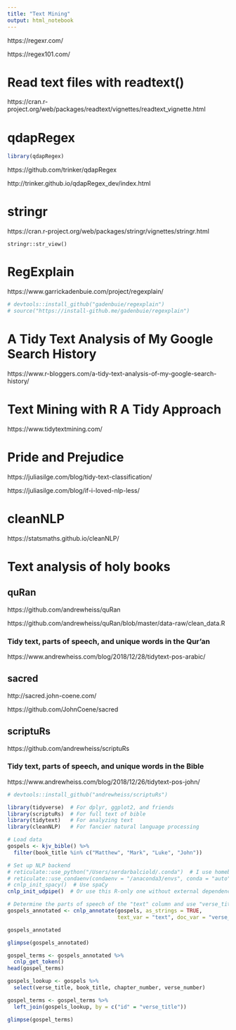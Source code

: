 ```yaml
---
title: "Text Mining"
output: html_notebook
---
```



https://regexr.com/

https://regex101.com/

# Read text files with readtext()

https://cran.r-project.org/web/packages/readtext/vignettes/readtext_vignette.html


# qdapRegex

```r
library(qdapRegex)
```


https://github.com/trinker/qdapRegex

http://trinker.github.io/qdapRegex_dev/index.html

# stringr

https://cran.r-project.org/web/packages/stringr/vignettes/stringr.html

```
stringr::str_view()
```


# RegExplain

https://www.garrickadenbuie.com/project/regexplain/


```r
# devtools::install_github("gadenbuie/regexplain")
# source("https://install-github.me/gadenbuie/regexplain")
```



# A Tidy Text Analysis of My Google Search History

https://www.r-bloggers.com/a-tidy-text-analysis-of-my-google-search-history/



# Text Mining with R A Tidy Approach

https://www.tidytextmining.com/

# Pride and Prejudice

https://juliasilge.com/blog/tidy-text-classification/

https://juliasilge.com/blog/if-i-loved-nlp-less/


# cleanNLP

https://statsmaths.github.io/cleanNLP/

# Text analysis of holy books

## quRan 

https://github.com/andrewheiss/quRan

https://github.com/andrewheiss/quRan/blob/master/data-raw/clean_data.R


### Tidy text, parts of speech, and unique words in the Qur'an

https://www.andrewheiss.com/blog/2018/12/28/tidytext-pos-arabic/


## sacred

http://sacred.john-coene.com/

https://github.com/JohnCoene/sacred

## scriptuRs 

https://github.com/andrewheiss/scriptuRs


### Tidy text, parts of speech, and unique words in the Bible

https://www.andrewheiss.com/blog/2018/12/26/tidytext-pos-john/



```r
# devtools::install_github("andrewheiss/scriptuRs")
```


```r
library(tidyverse)  # For dplyr, ggplot2, and friends
library(scriptuRs)  # For full text of bible
library(tidytext)   # For analyzing text
library(cleanNLP)   # For fancier natural language processing

# Load data
gospels <- kjv_bible() %>% 
  filter(book_title %in% c("Matthew", "Mark", "Luke", "John"))
```


```r
# Set up NLP backend
# reticulate::use_python("/Users/serdarbalciold/.conda")  # I use homebrew python3
# reticulate::use_condaenv(condaenv = "/anaconda3/envs", conda = "auto", required = FALSE)
# cnlp_init_spacy()  # Use spaCy
cnlp_init_udpipe()  # Or use this R-only one without external dependencies
```



```r
# Determine the parts of speech of the "text" column and use "verse_title" as the id
gospels_annotated <- cnlp_annotate(gospels, as_strings = TRUE,
                                   text_var = "text", doc_var = "verse_title")
```


```r
gospels_annotated
```


```r
glimpse(gospels_annotated)
```


```r
gospel_terms <- gospels_annotated %>% 
  cnlp_get_token()
head(gospel_terms)
```

```r
gospels_lookup <- gospels %>% 
  select(verse_title, book_title, chapter_number, verse_number)

gospel_terms <- gospel_terms %>% 
  left_join(gospels_lookup, by = c("id" = "verse_title"))

glimpse(gospel_terms)
```










